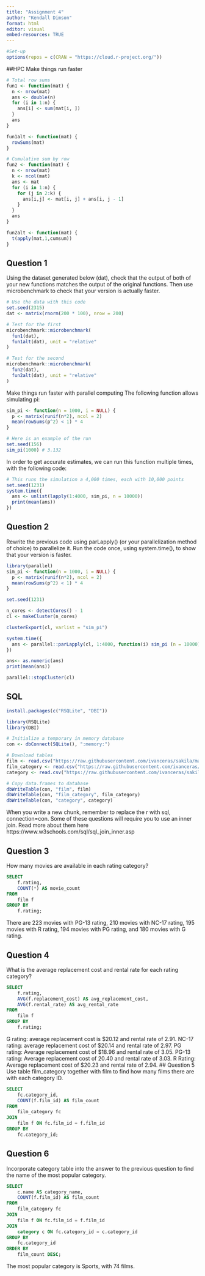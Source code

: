 ```yaml
---
title: "Assignment 4"
author: "Kendall Dimson"
format: html
editor: visual
embed-resources: TRUE
---
```

```r
#Set-up
options(repos = c(CRAN = "https://cloud.r-project.org/"))
```

##HPC
Make things run faster

```r
# Total row sums
fun1 <- function(mat) {
  n <- nrow(mat)
  ans <- double(n) 
  for (i in 1:n) {
    ans[i] <- sum(mat[i, ])
  }
  ans
}

fun1alt <- function(mat) {
  rowSums(mat)
}

# Cumulative sum by row
fun2 <- function(mat) {
  n <- nrow(mat)
  k <- ncol(mat)
  ans <- mat
  for (i in 1:n) {
    for (j in 2:k) {
      ans[i,j] <- mat[i, j] + ans[i, j - 1]
    }
  }
  ans
}

fun2alt <- function(mat) {
  t(apply(mat,1,cumsum))
}
```

## Question 1
Using the dataset generated below (dat), check that the output of both of your new functions matches the output of the original functions. Then use microbenchmark to check that your version is actually faster.

```r
# Use the data with this code
set.seed(2315)
dat <- matrix(rnorm(200 * 100), nrow = 200)

# Test for the first
microbenchmark::microbenchmark(
  fun1(dat),
  fun1alt(dat), unit = "relative"
)

# Test for the second
microbenchmark::microbenchmark(
  fun2(dat),
  fun2alt(dat), unit = "relative"
)
```

Make things run faster with parallel computing
The following function allows simulating pi:
```r
sim_pi <- function(n = 1000, i = NULL) {
  p <- matrix(runif(n*2), ncol = 2)
  mean(rowSums(p^2) < 1) * 4
}

# Here is an example of the run
set.seed(156)
sim_pi(1000) # 3.132
```

In order to get accurate estimates, we can run this function multiple times, with the following code:
```r
# This runs the simulation a 4,000 times, each with 10,000 points
set.seed(1231)
system.time({
  ans <- unlist(lapply(1:4000, sim_pi, n = 10000))
  print(mean(ans))
})
```

## Question 2
Rewrite the previous code using parLapply() (or your parallelization method of choice) to parallelize it. Run the code once, using system.time(), to show that your version is faster.

```r
library(parallel)
sim_pi <- function(n = 1000, i = NULL) {
  p <- matrix(runif(n*2), ncol = 2)
  mean(rowSums(p^2) < 1) * 4
}

set.seed(1231)

n_cores <- detectCores() - 1 
cl <- makeCluster(n_cores)

clusterExport(cl, varlist = "sim_pi")

system.time({
  ans <- parallel::parLapply(cl, 1:4000, function(i) sim_pi (n = 10000))
})

ans<- as.numeric(ans)
print(mean(ans))

parallel::stopCluster(cl)
```

## SQL

```r
install.packages(c("RSQLite", "DBI"))

library(RSQLite)
library(DBI)

# Initialize a temporary in memory database
con <- dbConnect(SQLite(), ":memory:")

# Download tables
film <- read.csv("https://raw.githubusercontent.com/ivanceras/sakila/master/csv-sakila-db/film.csv")
film_category <- read.csv("https://raw.githubusercontent.com/ivanceras/sakila/master/csv-sakila-db/film_category.csv")
category <- read.csv("https://raw.githubusercontent.com/ivanceras/sakila/master/csv-sakila-db/category.csv")

# Copy data.frames to database
dbWriteTable(con, "film", film)
dbWriteTable(con, "film_category", film_category)
dbWriteTable(con, "category", category)
```

When you write a new chunk, remember to replace the r with sql, connection=con. Some of these questions will require you to use an inner join. Read more about them here https://www.w3schools.com/sql/sql_join_inner.asp

## Question 3
How many movies are available in each rating category?
```sql
SELECT 
    f.rating, 
    COUNT(*) AS movie_count
FROM 
    film f
GROUP BY 
    f.rating;

```
There are 223 movies with PG-13 rating, 210 movies with NC-17 rating, 195 movies with R rating, 194 movies with PG rating, and 180 movies with G rating.

## Question 4
What is the average replacement cost and rental rate for each rating category?
```sql
SELECT 
    f.rating,
    AVG(f.replacement_cost) AS avg_replacement_cost,
    AVG(f.rental_rate) AS avg_rental_rate
FROM 
    film f
GROUP BY 
    f.rating;

```
G rating: average replacement cost is $20.12 and rental rate of 2.91.
NC-17 rating: average replacement cost of $20.14 and rental rate of 2.97.
PG rating: Average replacement cost of $18.96 and rental rate of 3.05.
PG-13 rating: Average replacement cost of 20.40 and rental rate of 3.03.
R Rating: Average replacement cost of $20.23 and rental rate of 2.94.
## Question 5
Use table film_category together with film to find how many films there are with each category ID.
```sql
SELECT 
    fc.category_id,
    COUNT(f.film_id) AS film_count
FROM 
    film_category fc
JOIN 
    film f ON fc.film_id = f.film_id
GROUP BY 
    fc.category_id;
```

## Question 6
Incorporate category table into the answer to the previous question to find the name of the most popular category.
```sql
SELECT 
    c.name AS category_name,
    COUNT(f.film_id) AS film_count
FROM 
    film_category fc
JOIN 
    film f ON fc.film_id = f.film_id
JOIN 
    category c ON fc.category_id = c.category_id
GROUP BY 
    fc.category_id
ORDER BY 
    film_count DESC;

```
The most popular category is Sports, with 74 films.
